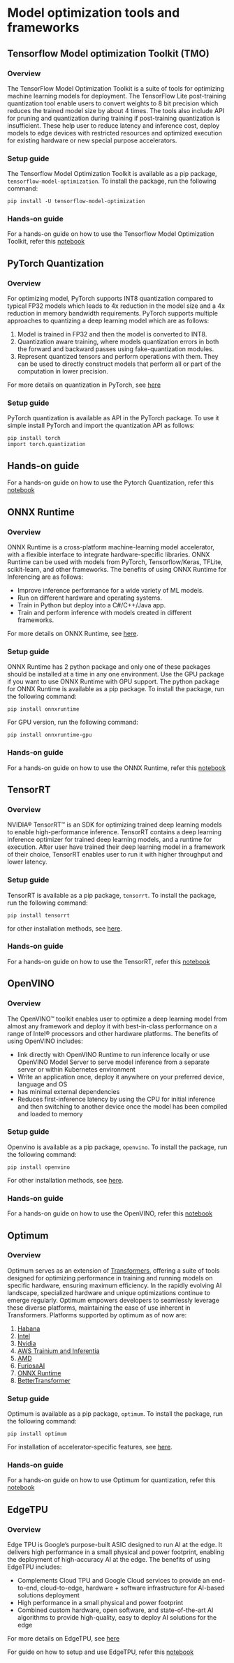 # Model optimization tools and frameworks

## Tensorflow Model optimization Toolkit (TMO)

### Overview

The TensorFlow Model Optimization Toolkit is a suite of tools for optimizing machine learning models for deployment. 
The TensorFlow Lite post-training quantization tool enable users to convert weights to 8 bit precision which reduces the trained model size by about 4 times. 
The tools also include API for pruning and quantization during training if post-training quantization is insufficient.
These help user to reduce latency and inference cost, deploy models to edge devices with restricted resources and optimized execution for existing hardware or new special purpose accelerators.

### Setup guide

The Tensorflow Model Optimization Toolkit is available as a pip package, `tensorflow-model-optimization`. To install the package, run the following command:
```
pip install -U tensorflow-model-optimization
```

### Hands-on guide

For a hands-on guide on how to use the Tensorflow Model Optimization Toolkit, refer this [notebook](https://github.com/huggingface/computer-vision-course/blob/main/notebooks/Unit%209%20-%20Model%20Optimization/tmo.ipynb)
## PyTorch Quantization

### Overview

For optimizing model, PyTorch supports INT8 quantization compared to typical FP32 models which leads to 4x reduction in the model size and a 4x reduction in memory bandwidth requirements. 
PyTorch supports multiple approaches to quantizing a deep learning model which are as follows:
1. Model is trained in FP32 and then the model is converted to INT8. 
2. Quantization aware training, where models quantization errors in both the forward and backward passes using fake-quantization modules. 
3. Represent quantized tensors and perform operations with them. They can be used to directly construct models that perform all or part of the computation in lower precision. 

For more details on quantization in PyTorch, see [here](https://pytorch.org/docs/stable/quantization.html)

### Setup guide

PyTorch quantization is available as API in the PyTorch package. To use it simple install PyTorch and import the quantization API as follows: 
```
pip install torch
import torch.quantization
```
## Hands-on guide

For a hands-on guide on how to use the Pytorch Quantization, refer this [notebook](https://github.com/huggingface/computer-vision-course/blob/main/notebooks/Unit%209%20-%20Model%20Optimization/torch.ipynb)

## ONNX Runtime

### Overview

ONNX Runtime is a cross-platform machine-learning model accelerator, with a flexible interface to integrate hardware-specific libraries. 
ONNX Runtime can be used with models from PyTorch, Tensorflow/Keras, TFLite, scikit-learn, and other frameworks.
The benefits of using ONNX Runtime for Inferencing are as follows:
- Improve inference performance for a wide variety of ML models.
- Run on different hardware and operating systems.
- Train in Python but deploy into a C#/C++/Java app.
- Train and perform inference with models created in different frameworks.

For more details on ONNX Runtime, see [here](https://onnxruntime.ai/docs/).

### Setup guide

ONNX Runtime has 2 python package and only one of these packages should be installed at a time in any one environment. 
Use the GPU package if you want to use ONNX Runtime with GPU support.
The python package for ONNX Runtime is available as a pip package. To install the package, run the following command:
```
pip install onnxruntime
```

For GPU version, run the following command:
```
pip install onnxruntime-gpu
```

### Hands-on guide

For a hands-on guide on how to use the ONNX Runtime, refer this [notebook](https://github.com/huggingface/computer-vision-course/blob/main/notebooks/Unit%209%20-%20Model%20Optimization/onnx.ipynb)

## TensorRT

### Overview

NVIDIA® TensorRT™ is an SDK for optimizing trained deep learning models to enable high-performance inference. 
TensorRT contains a deep learning inference optimizer for trained deep learning models, and a runtime for execution.
After user have trained their deep learning model in a framework of their choice, TensorRT enables user to run it with higher throughput and lower latency.

### Setup guide

TensorRT is available as a pip package, `tensorrt`. To install the package, run the following command:
```
pip install tensorrt
```
for other installation methods, see [here](https://docs.nvidia.com/deeplearning/tensorrt/quick-start-guide/index.html#install).

### Hands-on guide

For a hands-on guide on how to use the TensorRT, refer this [notebook](https://github.com/huggingface/computer-vision-course/blob/main/notebooks/Unit%209%20-%20Model%20Optimization/tensorrt.ipynb)

## OpenVINO

### Overview

The OpenVINO™ toolkit enables user to optimize a deep learning model from almost any framework and deploy it with best-in-class performance on a range of Intel® processors and other hardware platforms.
The benefits of using OpenVINO includes:
- link directly with OpenVINO Runtime to run inference locally or use OpenVINO Model Server to serve model inference from a separate server or within Kubernetes environment
- Write an application once, deploy it anywhere on your preferred device, language and OS
- has minimal external dependencies
- Reduces first-inference latency by using the CPU for initial inference and then switching to another device once the model has been compiled and loaded to memory

### Setup guide

Openvino is available as a pip package, `openvino`. To install the package, run the following command:
```
pip install openvino
```

For other installation methods, see [here](https://docs.openvino.ai/2023.2/openvino_docs_install_guides_overview.html?VERSION=v_2023_2_0&OP_SYSTEM=LINUX&DISTRIBUTION=ARCHIVE).

### Hands-on guide

For a hands-on guide on how to use the OpenVINO, refer this [notebook](https://github.com/huggingface/computer-vision-course/blob/main/notebooks/Unit%209%20-%20Model%20Optimization/openvino.ipynb)

## Optimum

### Overview

Optimum serves as an extension of [Transformers](https://huggingface.co/docs/transformers), offering a suite of tools designed for optimizing performance in training and 
running models on specific hardware, ensuring maximum efficiency. In the rapidly evolving AI landscape, specialized hardware and unique optimizations continue to emerge regularly. 
Optimum empowers developers to seamlessly leverage these diverse platforms, maintaining the ease of use inherent in Transformers. 
Platforms supported by optimum as of now are:
1. [Habana](https://huggingface.co/docs/optimum/habana/index) 
2. [Intel](https://huggingface.co/docs/optimum/intel/index)
3. [Nvidia](https://github.com/huggingface/optimum-nvidia)
4. [AWS Trainium and Inferentia](https://huggingface.co/docs/optimum-neuron/index)
5. [AMD](https://huggingface.co/docs/optimum/amd/index)
8. [FuriosaAI](https://huggingface.co/docs/optimum/furiosa/index)
9. [ONNX Runtime](https://huggingface.co/docs/optimum/onnxruntime/overview)
10. [BetterTransformer](https://huggingface.co/docs/optimum/bettertransformer/overview)

### Setup guide

Optimum is available as a pip package, `optimum`. To install the package, run the following command:
```
pip install optimum
``` 

For installation of accelerator-specific features, see [here](https://huggingface.co/docs/optimum/installation).

### Hands-on guide

For a hands-on guide on how to use Optimum for quantization, refer this [notebook](https://github.com/huggingface/computer-vision-course/blob/main/notebooks/Unit%209%20-%20Model%20Optimization/optimum.ipynb)

## EdgeTPU

### Overview

Edge TPU is Google’s purpose-built ASIC designed to run AI at the edge. It delivers high performance in a small physical and power footprint, enabling the deployment of high-accuracy AI at the edge.
The benefits of using EdgeTPU includes:
- Complements Cloud TPU and Google Cloud services to provide an end-to-end, cloud-to-edge, hardware + software infrastructure for AI-based solutions deployment
- High performance in a small physical and power footprint
- Combined custom hardware, open software, and state-of-the-art AI algorithms to provide high-quality, easy to deploy AI solutions for the edge

For more details on EdgeTPU, see [here](https://cloud.google.com/edge-tpu)

For guide on how to setup and use EdgeTPU, refer this [notebook](https://github.com/huggingface/computer-vision-course/blob/main/notebooks/Unit%209%20-%20Model%20Optimization/edge_tpu.ipynb)


